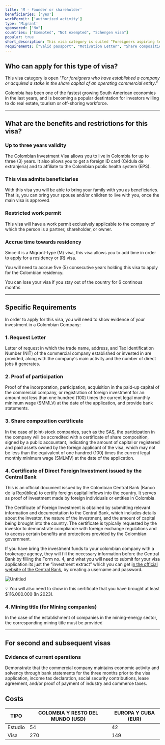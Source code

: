 ```yaml
---
title: 'M - Founder or shareholder'
beneficiaries: ['yes']
workPermit: ['authorized activity']
type: 'Migrant'
sponsored: ["No"]
countries: ["Exempted", "Not exempted", "Schengen visa"]
popular: true
short_description: This visa category is suited “Foreigners aspiring to practice a regulated profession or, exceptionally, an unregulated activity, provided that the activity is of interest to the country”.
requirements: ["Valid passport", "Motivation Letter", "Share composition", "Foreign Investment. See Details"]
---
```

## Who can apply for this type of visa?

This visa category is open "*For foreigners who have established a company or acquired a stake in the share capital of an operating commercial entity*.”

Colombia has been one of the fastest growing South American economies in the last years, and is becoming a popular destintation for investors willing to do real estate, tourism or off-shoring workforce.

---

## What are the benefits and restrictions for this visa?

### **Up to three years validity**

The Colombian Investment Visa allows you to live in Colombia for up to three (3) years. It also allows you to get a foreign ID card (Cédula de extranjería) and to affiliate to the Colombian public health system (EPS).

### **This visa admits beneficiaries**

With this visa you will be able to bring your family with you as beneficiaries. That is, you can bring your spouse and/or children to live with you, once the main visa is approved.

### Restricted **work permit**

This visa will have a work permit exclusively applicable to the company of which the person is a partner, shareholder, or owner.

### **Accrue time towards residency**

Since it is a Migrant-type (M) visa, this visa allows you to add time in order to apply for a residency or (R) visa.

You will need to accrue five (5) consecutive years holding this visa to apply for the Colombian residency.

You can lose your visa if you stay out of the country for 6 continous months.

---

## Specific Requirements

In order to apply for this visa, you will need to show evidence of your investment in a Colombian Company:

### 1. Request Letter

Letter of request in which the trade name, address, and Tax Identification Number (NIT) of the commercial company established or invested in are provided, along with the company's main activity and the number of direct jobs it generates.

### 2. Proof of participation

Proof of the incorporation, participation, acquisition in the paid-up capital of the commercial company, or registration of foreign investment for an amount not less than one hundred (100) times the current legal monthly minimum wage (SMMLV) at the date of the application, and provide bank statements.

### 3. Share composition certificate

In the case of joint-stock companies, such as the SAS, the participation in the company will be accredited with a certificate of share composition, signed by a public accountant, indicating the amount of capital or registered and paid assets owned by the foreign applicant of the visa, which may not be less than the equivalent of one hundred (100) times the current legal monthly minimum wage (SMLMV) at the date of the application.

### 4. Certificate of Direct Foreign Investment issued by the Central Bank

This is an official document issued by the Colombian Central Bank (Banco de la República) to certify foreign capital inflows into the country. It serves as proof of investment made by foreign individuals or entities in Colombia.

The Certificate of Foreign Investment is obtained by submitting relevant information and documentation to the Central Bank, which includes details about the investor, the nature of the investment, and the amount of capital being brought into the country. The certificate is typically requested by the investor to demonstrate compliance with foreign exchange regulations and to access certain benefits and protections provided by the Colombian government.

If you have bring the investment funds to your colombian company with a brokerage agency, they will fill the necessary information before the Central Bank by filling the Form no. 4, and what you will need to submit for your visa application its just the “investment extract” which you can get i[n the official website of the Central Bank](https://zenu.banrep.gov.co/siteminderagent/forms/BANREP_sauc.fcc?TYPE=33554433&REALMOID=06-870eb168-471a-4a13-85a4-3446f6237643&GUID=&SMAUTHREASON=0&METHOD=GET&SMAGENTNAME=-SM-jfDB62YUvEZxPBq%2bnkYmczClfx3pA4BeGR7TSdLeZKpURLsKBnH36ZE%2fSZ38ASeb&TARGET=-SM-https%3a%2f%2fzenu%2ebanrep%2egov%2eco%2fSAUCPortal%2fapp%2findex#), by creating a username and password. 

![Untitled](https://prod-files-secure.s3.us-west-2.amazonaws.com/5ba766a1-ea5e-4bc0-88f5-29aa4760f982/c4cc3972-7664-48b3-b5f1-c5a692ac14d0/Untitled.png)

<aside>
💡 You will also need to show in this certificate that you have brought at least $116.000.000 (In 2023).

</aside>

### 4. Mining title (for Mining companies)

In the case of the establishment of companies in the mining-energy sector, the corresponding mining title must be provided

---

## For second and subsequent visas

### Evidence of current operations

Demonstrate that the commercial company maintains economic activity and solvency through bank statements for the three months prior to the visa application, income tax declaration, social security contributions, lease agreement, and/or proof of payment of industry and commerce taxes. 

## Costs

| TIPO | COLOMBIA Y RESTO DEL MUNDO (USD) | EUROPA Y CUBA (EUR) |
| --- | --- | --- |
| Estudio | 54 | 42 |
| Visa | 270 | 149 |